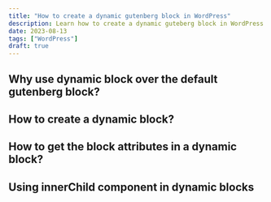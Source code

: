 ```yaml
---
title: "How to create a dynamic gutenberg block in WordPress"
description: Learn how to create a dynamic guteberg block in WordPress.
date: 2023-08-13
tags: ["WordPress"]
draft: true
---
```


## Why use dynamic block over the default gutenberg block?

## How to create a dynamic block?

## How to get the block attributes in a dynamic block?

## Using innerChild component in dynamic blocks

